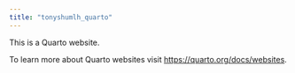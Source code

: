 ```yaml
---
title: "tonyshumlh_quarto"
---
```


This is a Quarto website.

To learn more about Quarto websites visit <https://quarto.org/docs/websites>.
